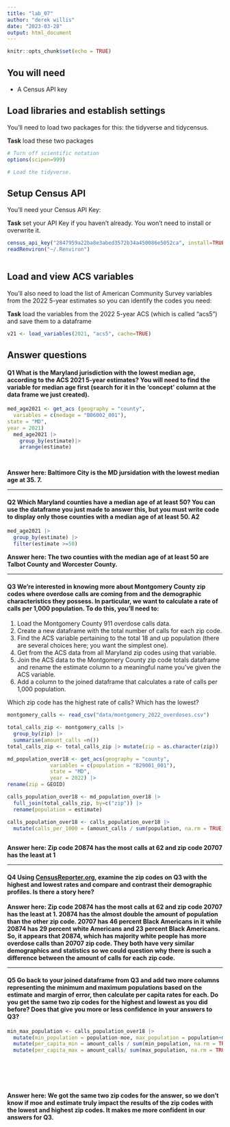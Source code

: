 ```yaml
---
title: "lab_07"
author: "derek willis"
date: "2023-03-28"
output: html_document
---
```


```r
knitr::opts_chunk$set(echo = TRUE)
```

## You will need

-   A Census API key

## Load libraries and establish settings

You'll need to load two packages for this: the tidyverse and tidycensus.

**Task** load these two packages

```r
# Turn off scientific notation
options(scipen=999)

# Load the tidyverse.
```

## Setup Census API

You'll need your Census API Key:

**Task** set your API Key if you haven't already. You won't need to install or overwrite it.

```r
census_api_key("2847959a22ba8e3abed3572b34a450086e5052ca", install=TRUE, overwrite = TRUE)
readRenviron("~/.Renviron")



```

## Load and view ACS variables

You'll also need to load the list of American Community Survey variables from the 2022 5-year estimates so you can identify the codes you need:

**Task** load the variables from the 2022 5-year ACS (which is called "acs5") and save them to a dataframe

```r
v21 <- load_variables(2021, "acs5", cache=TRUE)
```

## Answer questions

#### **Q1** What is the Maryland jurisdiction with the lowest median age, according to the ACS 2021 5-year estimates? You will need to find the variable for median age first (search for it in the 'concept' column at the data frame we just created).

```r

med_age2021 <- get_acs (geography = "county",  
  variables = c(medage = "B06002_001"), 
state = "MD", 
year = 2021)
  med_age2021 |> 
    group_by(estimate)|>
    arrange(estimate)
  



```

**Answer here: Baltimore City is the MD jursidation with the lowest median age at 35. 7.**

------------------------------------------------------------------------

#### **Q2** Which Maryland counties have a median age of at least 50? You can use the dataframe you just made to answer this, but you must write code to display only those counties with a median age of at least 50. **A2**

```r
med_age2021 |>
  group_by(estimate) |> 
  filter(estimate >=50)

```

**Answer here: The two counties with the median age of at least 50 are Talbot County and Worcester County.**

------------------------------------------------------------------------

#### **Q3** We're interested in knowing more about Montgomery County zip codes where overdose calls are coming from and the demographic characteristics they possess. In particular, we want to calculate a rate of calls per 1,000 population. To do this, you'll need to:

1.  Load the Montgomery County 911 overdose calls data.
2.  Create a new dataframe with the total number of calls for each zip code.
3.  Find the ACS variable pertaining to the total 18 and up population (there are several choices here; you want the simplest one).
4.  Get from the ACS data from all Maryland zip codes using that variable.
5.  Join the ACS data to the Montgomery County zip code totals dataframe and rename the estimate column to a meaningful name you've given the ACS variable.
6.  Add a column to the joined dataframe that calculates a rate of calls per 1,000 population.

Which zip code has the highest rate of calls? Which has the lowest?

```r
montgomery_calls <- read_csv("data/montgomery_2022_overdoses.csv")

total_calls_zip <- montgomery_calls |>
  group_by(zip) |>
  summarise(amount_calls =n())
total_calls_zip <- total_calls_zip |> mutate(zip = as.character(zip))

md_population_over18 <- get_acs(geography = "county",
              variables = c(population = "B29001_001"),
              state = "MD",
              year = 2022) |>
rename(zip = GEOID)

calls_population_over18 <- md_population_over18 |> 
  full_join(total_calls_zip, by=c("zip")) |>
  rename(population = estimate)

calls_population_over18 <- calls_population_over18 |>
  mutate(calls_per_1000 = (amount_calls / sum(population, na.rm = TRUE)) * 1000)
 

```

**Answer here: Zip code 20874 has the most calls at 62 and zip code 20707 has the least at 1**

------------------------------------------------------------------------

#### **Q4** Using [CensusReporter.org](https://censusreporter.org/), examine the zip codes on Q3 with the highest and lowest rates and compare and contrast their demographic profiles. Is there a story here?

**Answer here: Zip code 20874 has the most calls at 62 and zip code 20707 has the least at 1. 20874 has the almost double the amount of population than the other zip code. 20707 has 46 percent Black Americans in it while 20874 has 29 percent white Americans and 23 percent Black Americans. So, it appears that 20874, which has majority white people has more overdose calls than 20707 zip code. They both have very similar demographics and statistics so we could question why there is such a difference between the amount of calls for each zip code.**

------------------------------------------------------------------------

#### **Q5** Go back to your joined dataframe from Q3 and add two more columns representing the minimum and maximum populations based on the estimate and margin of error, then calculate per capita rates for each. Do you get the same two zip codes for the highest and lowest as you did before? Does that give you more or less confidence in your answers to Q3?

```r

min_max_population <- calls_population_over18 |>
  mutate(min_population = population-moe, max_population = population+moe) |>
  mutate(per_capita_min = amount_calls / sum(min_population, na.rm = TRUE)) |>
  mutate(per_capita_max = amount_calls/ sum(max_population, na.rm = TRUE))
  
 
 
  
  

```

**Answer here: We got the same two zip codes for the answer, so we don't know if moe and estimate truly impact the results of the zip codes with the lowest and highest zip codes. It makes me more confident in our answers for Q3.**
